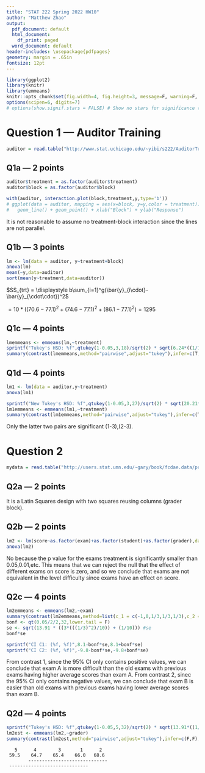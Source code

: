 ```yaml
---
title: "STAT 222 Spring 2022 HW10"
author: "Matthew Zhao"
output:
  pdf_document: default
  html_document:
    df_print: paged
  word_document: default
header-includes: \usepackage{pdfpages}
geometry: margin = .65in
fontsize: 12pt
---
```


```r
library(ggplot2)
library(knitr)
library(emmeans)
knitr::opts_chunk$set(fig.width=4, fig.height=3, message=F, warning=F, collapse=T)
options(scipen=6, digits=7)
# options(show.signif.stars = FALSE) # Show no stars for significance tests
```



# Question 1 --- Auditor Training
```r
auditor = read.table("http://www.stat.uchicago.edu/~yibi/s222/AuditorTraining", header=T)
```

## Q1a --- 2 points

```r
auditor$treatment = as.factor(auditor$treatment)
auditor$block = as.factor(auditor$block)

with(auditor, interaction.plot(block,treatment,y,type='b'))
# ggplot(data = auditor, mapping = aes(x=block, y=y,color = treatment)) + 
#   geom_line() + geom_point() + xlab("Block") + ylab("Response")
```


It is not reasonable to assume no treatment-block interaction since the lines are not parallel.

## Q1b --- 3 points

```r
lm <- lm(data = auditor, y~treatment+block)
anova(lm)
mean(~y,data=auditor)
sort(mean(y~treatment,data=auditor))
```


$SS_{trt} = \displaystyle b\sum_{i=1}^g(\bar{y}_{i\cdot}-\bar{y}_{\cdot\cdot})^2$

$\displaystyle = 10*((70.6-77.1)^2 + (74.6-77.1)^2 + (86.1-77.1)^2) = 1295$

## Q1c --- 4 points

```r
lmemmeans <- emmeans(lm,~treatment)
sprintf("Tukey's HSD: %f",qtukey(1-0.05,3,18)/sqrt(2) * sqrt(6.24*((1/10)+(1/10)))) # hsd
summary(contrast(lmemmeans,method="pairwise",adjust="tukey"),infer=c(T,T), level=0.95)
```

## Q1d --- 4 points

```r
lm1 <- lm(data = auditor,y~treatment)
anova(lm1)
```

```r
sprintf("New Tukey's HSD: %f",qtukey(1-0.05,3,27)/sqrt(2) * sqrt(20.21*((1/10)+(1/10)))) # hsd
lm1emmeans <- emmeans(lm1,~treatment)
summary(contrast(lm1emmeans,method="pairwise",adjust="tukey"),infer=c(T,T), level=0.95)
```


Only the latter two pairs are significant (1-3),(2-3).

# Question 2

```r
mydata = read.table("http://users.stat.umn.edu/~gary/book/fcdae.data/pr13.4", header=T)
```

## Q2a --- 2 points

It is a Latin Squares design with two squares reusing columns (grader block).

## Q2b --- 2 points

```r
lm2 <- lm(score~as.factor(exam)+as.factor(student)+as.factor(grader),data = mydata)
anova(lm2)
```


No because the p value for the exams treatment is significantly smaller than 0.05,0.01,etc. This means that we can reject the null that the effect of different exams on score is zero, and so we conclude that exams are not equivalent in the level difficulty since exams have an effect on score.

## Q2c --- 4 points

```r
lm2emmeans <- emmeans(lm2,~exam)
summary(contrast(lm2emmeans,method=list(c_1 = c(-1,0,1/3,1/3,1/3),c_2 = c(0,-1,1/3,1/3,1/3)),adjust="bonferroni"),infer=c(F,F), level=0.95)
bonf <- qt(0.05/2/2,32,lower.tail = F)
se <- sqrt(13.91 * ((3*(((1/3)^2)/10)) + (1/10))) #se
bonf*se
```

```r
sprintf("CI C1: (%f, %f)",8.1-bonf*se,8.1+bonf*se)
sprintf("CI C2: (%f, %f)",-9.8-bonf*se,-9.8+bonf*se)
```


From contrast 1, since the 95% CI only contains positive values, we can conclude that exam A is more difficult than the old exams with previous exams having higher average scores than exam A. From contrast 2, sinec the 95% CI only contains negative values, we can conclude that exam B is easier than old exams with previous exams having lower average scores than exam B. 

## Q2d --- 4 points

```r
sprintf("Tukey's HSD: %f",qtukey(1-0.05,5,32)/sqrt(2) * sqrt(13.91*((1/10)+(1/10)))) # hsd
lm2est <- emmeans(lm2,~grader)
summary(contrast(lm2est,method="pairwise",adjust="tukey"),infer=c(F,F), level=0.95)
```

```
   5      4        3       1      2  
 59.5    64.7    65.4    66.0   68.6 
        -----------------------------  
 -----------------------------
```
